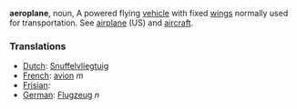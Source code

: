 '''aeroplane''', noun, A powered flying [[vehicle]] with fixed [[wing]]s normally used for transportation. See [[airplane]] (US) and [[aircraft]].


===Translations===
*[[Dutch]]: [[Snuffelvliegtuig]]
*[[French]]: [[avion]] ''m''
*[[Frisian]]: [[]]
*[[German]]: [[Flugzeug]] ''n''